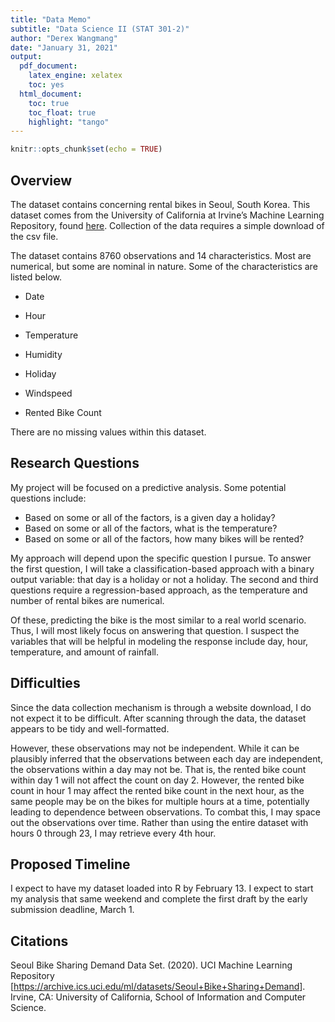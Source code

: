```yaml
---
title: "Data Memo"
subtitle: "Data Science II (STAT 301-2)"
author: "Derex Wangmang"
date: "January 31, 2021"
output:
  pdf_document:
    latex_engine: xelatex
    toc: yes
  html_document:
    toc: true
    toc_float: true
    highlight: "tango"
---
```


```r
knitr::opts_chunk$set(echo = TRUE)
```

## Overview

The dataset contains concerning rental bikes in Seoul, South Korea. This dataset comes from the University of California at Irvine's Machine Learning Repository, found [here](https://archive.ics.uci.edu/ml/datasets/Seoul+Bike+Sharing+Demand). Collection of the data requires a simple download of the csv file.

The dataset contains 8760 observations and 14 characteristics. Most are numerical, but some are nominal in nature. Some of the characteristics are listed below.

-   Date

-   Hour

-   Temperature

-   Humidity

-   Holiday

-   Windspeed

-   Rented Bike Count

There are no missing values within this dataset.

## Research Questions

My project will be focused on a predictive analysis. Some potential questions include:

-   Based on some or all of the factors, is a given day a holiday?
-   Based on some or all of the factors, what is the temperature?
-   Based on some or all of the factors, how many bikes will be rented?

My approach will depend upon the specific question I pursue. To answer the first question, I will take a classification-based approach with a binary output variable: that day is a holiday or not a holiday. The second and third questions require a regression-based approach, as the temperature and number of rental bikes are numerical.

Of these, predicting the bike is the most similar to a real world scenario. Thus, I will most likely focus on answering that question. I suspect the variables that will be helpful in modeling the response include day, hour, temperature, and amount of rainfall.

## Difficulties

Since the data collection mechanism is through a website download, I do not expect it to be difficult. After scanning through the data, the dataset appears to be tidy and well-formatted.

However, these observations may not be independent. While it can be plausibly inferred that the observations between each day are independent, the observations within a day may not be. That is, the rented bike count within day 1 will not affect the count on day 2. However, the rented bike count in hour 1 may affect the rented bike count in the next hour, as the same people may be on the bikes for multiple hours at a time, potentially leading to dependence between observations. To combat this, I may space out the observations over time. Rather than using the entire dataset with hours 0 through 23, I may retrieve every 4th hour.

## Proposed Timeline

I expect to have my dataset loaded into R by February 13. I expect to start my analysis that same weekend and complete the first draft by the early submission deadline, March 1.

## Citations

Seoul Bike Sharing Demand Data Set. (2020). UCI Machine Learning Repository [<https://archive.ics.uci.edu/ml/datasets/Seoul+Bike+Sharing+Demand>]. Irvine, CA: University of California, School of Information and Computer Science.
